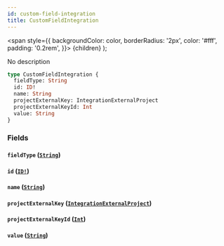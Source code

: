 ```yaml
---
id: custom-field-integration
title: CustomFieldIntegration
---
```


<span
style={{
      backgroundColor: color,
      borderRadius: '2px',
      color: '#fff',
      padding: '0.2rem',
    }}>
{children}
</span>
);

No description

```graphql
type CustomFieldIntegration {
  fieldType: String
  id: ID!
  name: String
  projectExternalKey: IntegrationExternalProject
  projectExternalKeyId: Int
  value: String
}
```

### Fields

#### `fieldType` ([`String`](/api/scalars/string))

#### `id` ([`ID!`](/api/scalars/id))

#### `name` ([`String`](/api/scalars/string))

#### `projectExternalKey` ([`IntegrationExternalProject`](/api/objects/integration-external-project))

#### `projectExternalKeyId` ([`Int`](/api/scalars/int))

#### `value` ([`String`](/api/scalars/string))
